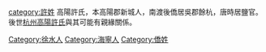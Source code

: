 [[category:許姓|category:許姓]]
[[Category:徐水人|Category:徐水人]]
[[Category:海寧人|Category:海寧人]]
[[Category:僑姓|Category:僑姓]]
高陽許氏，本高陽郡新城人，南渡後僑居吳郡餘杭，唐時居鹽官。後世[[:Category:錢塘許氏|杭州高陽許氏]]與其可能有親緣關係。